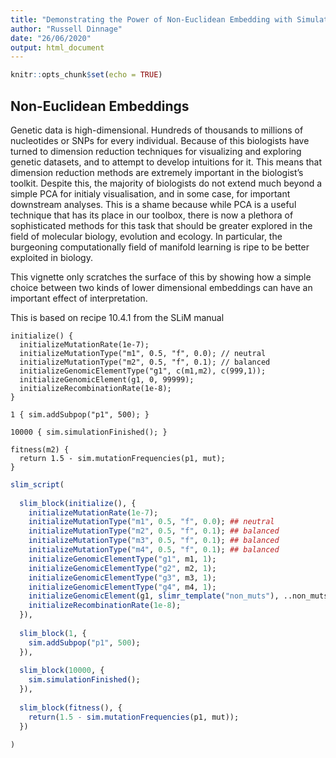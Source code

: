```yaml
---
title: "Demonstrating the Power of Non-Euclidean Embedding with Simulations"
author: "Russell Dinnage"
date: "26/06/2020"
output: html_document
---
```


```r
knitr::opts_chunk$set(echo = TRUE)
```

## Non-Euclidean Embeddings

Genetic data is high-dimensional. Hundreds of thousands to millions of nucleotides or SNPs for every individual. Because of this biologists have turned to dimension reduction techniques for visualizing and exploring genetic datasets, and to attempt to develop intuitions for it. This means that dimension reduction methods are extremely important in the biologist's toolkit. Despite this, the majority of biologists do not extend much beyond a simple PCA for initialy visualisation, and in some case, for important downstream analyses. This is a shame because while PCA is a useful technique that has its place in our toolbox, there is now a plethora of sophisticated methods for this task that should be greater explored in the field of molecular biology, evolution and ecology. In particular, the burgeoning computationally field of manifold learning is ripe to be better exploited in biology. 

This vignette only scratches the surface of this by showing how a simple choice between two kinds of lower dimensional embeddings can have an important effect of interpretation. 

This is based on recipe 10.4.1 from the SLiM manual

```
initialize() {
  initializeMutationRate(1e-7);
  initializeMutationType("m1", 0.5, "f", 0.0); // neutral
  initializeMutationType("m2", 0.5, "f", 0.1); // balanced
  initializeGenomicElementType("g1", c(m1,m2), c(999,1));
  initializeGenomicElement(g1, 0, 99999);
  initializeRecombinationRate(1e-8);
}

1 { sim.addSubpop("p1", 500); }

10000 { sim.simulationFinished(); }

fitness(m2) {
  return 1.5 - sim.mutationFrequencies(p1, mut);
}
```

```r
slim_script(
  
  slim_block(initialize(), {
    initializeMutationRate(1e-7);
    initializeMutationType("m1", 0.5, "f", 0.0); ## neutral
    initializeMutationType("m2", 0.5, "f", 0.1); ## balanced
    initializeMutationType("m3", 0.5, "f", 0.1); ## balanced
    initializeMutationType("m4", 0.5, "f", 0.1); ## balanced
    initializeGenomicElementType("g1", m1, 1);
    initializeGenomicElementType("g2", m2, 1);
    initializeGenomicElementType("g3", m3, 1);
    initializeGenomicElementType("g4", m4, 1);
    initializeGenomicElement(g1, slimr_template("non_muts"), ..non_muts..);
    initializeRecombinationRate(1e-8);
  }),
  
  slim_block(1, {
    sim.addSubpop("p1", 500);
  }),
  
  slim_block(10000, {
    sim.simulationFinished();
  }),
  
  slim_block(fitness(), {
    return(1.5 - sim.mutationFrequencies(p1, mut));
  })
  
)
```